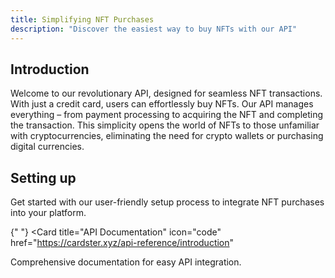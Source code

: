 ```yaml
---
title: Simplifying NFT Purchases
description: "Discover the easiest way to buy NFTs with our API"
---
```


## Introduction

Welcome to our revolutionary API, designed for seamless NFT transactions. With just a credit card, users can effortlessly buy NFTs. Our API manages everything – from payment processing to acquiring the NFT and completing the transaction. This simplicity opens the world of NFTs to those unfamiliar with cryptocurrencies, eliminating the need for crypto wallets or purchasing digital currencies.

## Setting up

Get started with our user-friendly setup process to integrate NFT purchases into your platform.

{" "}
<Card
  title="API Documentation"
  icon="code"
  href="https://cardster.xyz/api-reference/introduction"
>
  Comprehensive documentation for easy API integration.
</Card>
